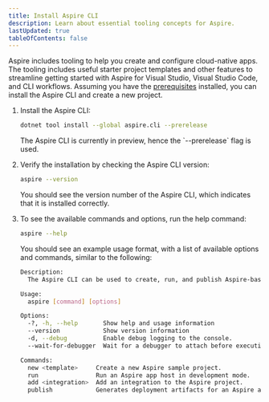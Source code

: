 ```yaml
---
title: Install Aspire CLI
description: Learn about essential tooling concepts for Aspire.
lastUpdated: true
tableOfContents: false
---
```



Aspire includes tooling to help you create and configure cloud-native apps. The tooling includes useful starter project templates and other features to streamline getting started with Aspire for Visual Studio, Visual Studio Code, and CLI workflows. Assuming you have the [prerequisites](./prerequisites) installed, you can install the Aspire CLI and create a new project.

<Steps>

1. Install the Aspire CLI:

    ```bash title="Install the Aspire CLI globally"
    dotnet tool install --global aspire.cli --prerelease
    ```

    <Aside type='note'>
      The Aspire CLI is currently in preview, hence the `--prerelease` flag is used.
    </Aside>

1. Verify the installation by checking the Aspire CLI version:

    ```bash title="Check Aspire CLI version"
    aspire --version
    ```
    You should see the version number of the Aspire CLI, which indicates that it is installed correctly.

1. To see the available commands and options, run the help command:

    ```bash title="Aspire CLI help command"
    aspire --help
    ```

    You should see an example usage format, with a list of available options and commands, similar to the following:

    ```bash title="Example output from the Aspire CLI help command"
    Description:
      The Aspire CLI can be used to create, run, and publish Aspire-based applications.

    Usage:
      aspire [command] [options]

    Options:
      -?, -h, --help       Show help and usage information
      --version            Show version information
      -d, --debug          Enable debug logging to the console.
      --wait-for-debugger  Wait for a debugger to attach before executing the command. [default: False]

    Commands:
      new <template>     Create a new Aspire sample project.
      run                Run an Aspire app host in development mode.
      add <integration>  Add an integration to the Aspire project.
      publish            Generates deployment artifacts for an Aspire app host project.
    ```

</Steps>

